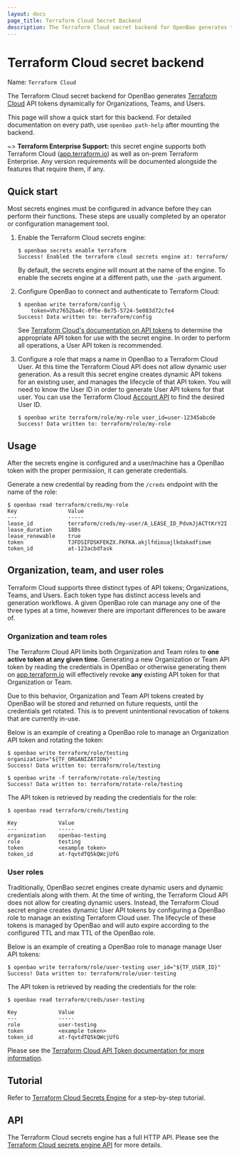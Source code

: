 ```yaml
---
layout: docs
page_title: Terraform Cloud Secret Backend
description: The Terraform Cloud secret backend for OpenBao generates tokens for Terraform Cloud dynamically.
---
```


# Terraform Cloud secret backend

Name: `Terraform Cloud`

The Terraform Cloud secret backend for OpenBao generates
[Terraform Cloud](https://cloud.hashicorp.com/products/terraform)
API tokens dynamically for Organizations, Teams, and Users.

This page will show a quick start for this backend. For detailed documentation
on every path, use `openbao path-help` after mounting the backend.

~> **Terraform Enterprise Support:** this secret engine supports both Terraform
Cloud ([app.terraform.io](https://app.terraform.io/session)) as well as on-prem
Terraform Enterprise. Any version requirements will be documented alongside the
features that require them, if any.

## Quick start

Most secrets engines must be configured in advance before they can perform their
functions. These steps are usually completed by an operator or configuration
management tool.

1.  Enable the Terraform Cloud secrets engine:

    ```shell-session
    $ openbao secrets enable terraform
    Success! Enabled the terraform cloud secrets engine at: terraform/
    ```

    By default, the secrets engine will mount at the name of the engine. To
    enable the secrets engine at a different path, use the `-path` argument.

2.  Configure OpenBao to connect and authenticate to Terraform Cloud:

    ```shell-session
    $ openbao write terraform/config \
        token=Vhz7652ba4c-0f6e-8e75-5724-5e083d72cfe4
    Success! Data written to: terraform/config
    ```

    See [Terraform Cloud's documentation on API
    tokens](/terraform/cloud-docs/users-teams-organizations/api-tokens)
    to determine the appropriate API token for use with the secret engine. In
    order to perform all operations, a User API token is recommended.

3.  Configure a role that maps a name in OpenBao to a Terraform Cloud User. At
    this time the Terraform Cloud API does not allow dynamic user generation. As
    a result this secret engine creates dynamic API tokens for an existing user,
    and manages the lifecycle of that API token. You will need to know the User
    ID in order to generate User API tokens for that user. You can use the
    Terraform Cloud [Account
    API](/terraform/cloud-docs/api-docs/account) to find the
    desired User ID.

    ```shell-session
    $ openbao write terraform/role/my-role user_id=user-12345abcde
    Success! Data written to: terraform/role/my-role
    ```

## Usage

After the secrets engine is configured and a user/machine has a OpenBao token with
the proper permission, it can generate credentials.

Generate a new credential by reading from the `/creds` endpoint with the name
of the role:

```shell-session
$ openbao read terraform/creds/my-role
Key                Value
---                -----
lease_id           terraform/creds/my-user/A_LEASE_ID_PdvmJjACTtKrY2I
lease_duration     180s
lease_renewable    true
token              TJFDSIFDSKFEKZX.FKFKA.akjlfdiouajlkdakadfiowe
token_id           at-123acbdfask
```

## Organization, team, and user roles

Terraform Cloud supports three distinct types of API tokens; Organizations,
Teams, and Users. Each token type has distinct access levels and generation
workflows. A given OpenBao role can manage any one of the three types at a time,
however there are important differences to be aware of.

### Organization and team roles

The Terraform Cloud API limits both Organization and Team roles to **one active
token at any given time**. Generating a new Organization or Team API token by
reading the credentials in OpenBao or otherwise generating them on
[app.terraform.io](https://app.terraform.io/session) will effectively revoke **any**
existing API token for that Organization or Team.

Due to this behavior, Organization and Team API tokens created by OpenBao will be
stored and returned on future requests, until the credentials get rotated. This
is to prevent unintentional revocation of tokens that are currently in-use.

Below is an example of creating a OpenBao role to manage an Organization
API token and rotating the token:

```shell-session
$ openbao write terraform/role/testing organization="${TF_ORGANIZATION}"
Success! Data written to: terraform/role/testing

$ openbao write -f terraform/rotate-role/testing
Success! Data written to: terraform/rotate-role/testing
```

The API token is retrieved by reading the credentials for the role:

```
$ openbao read terraform/creds/testing

Key             Value
---             -----
organization    openbao-testing
role            testing
token           <example token>
token_id        at-fqvtdTQ5kQWcjUfG
```

### User roles

Traditionally, OpenBao secret engines create dynamic users and dynamic credentials
along with them. At the time of writing, the Terraform Cloud API does not allow
for creating dynamic users. Instead, the Terraform Cloud secret engine creates
dynamic User API tokens by configuring a OpenBao role to manage an existing
Terraform Cloud user. The lifecycle of these tokens is managed by OpenBao and
will auto expire according to the configured TTL and max TTL of the OpenBao
role.

Below is an example of creating a OpenBao role to manage manage User API tokens:

```shell-session
$ openbao write terraform/role/user-testing user_id="${TF_USER_ID}"
Success! Data written to: terraform/role/user-testing
```

The API token is retrieved by reading the credentials for the role:

```
$ openbao read terraform/creds/user-testing

Key             Value
---             -----
role            user-testing
token           <example token>
token_id        at-fqvtdTQ5kQWcjUfG
```

Please see the [Terraform Cloud API
Token documentation for more
information](/terraform/cloud-docs/users-teams-organizations/api-tokens).

## Tutorial

Refer to [Terraform Cloud Secrets
Engine](/vault/tutorials/secrets-management/terraform-secrets-engine)
for a step-by-step tutorial.

## API

The Terraform Cloud secrets engine has a full HTTP API. Please see the
[Terraform Cloud secrets engine API](/vault/api-docs/secret/terraform) for more
details.
